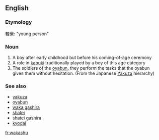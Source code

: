 ==English==

===Etymology===
{{etyl|ja}} 若衆: "young person"

===Noun===
{{en-noun|pl=wakashu}}

# A boy after early childhood but before his coming-of-age ceremony {{archaic}}
# A role in [[kabuki]] traditionally played by a boy of this age category
# The soldiers of the [[oyabun]], they perform the tasks that the oyabun gives them without hesitation. (From the Japanese [[Yakuza]] hierarchy)

===See also===
* [[yakuza]]
* [[oyabun]]
* [[waka gashira]]
* [[shatei]]
* [[shatei gashira]]
* [[kyodai]]

[[fr:wakashu]]